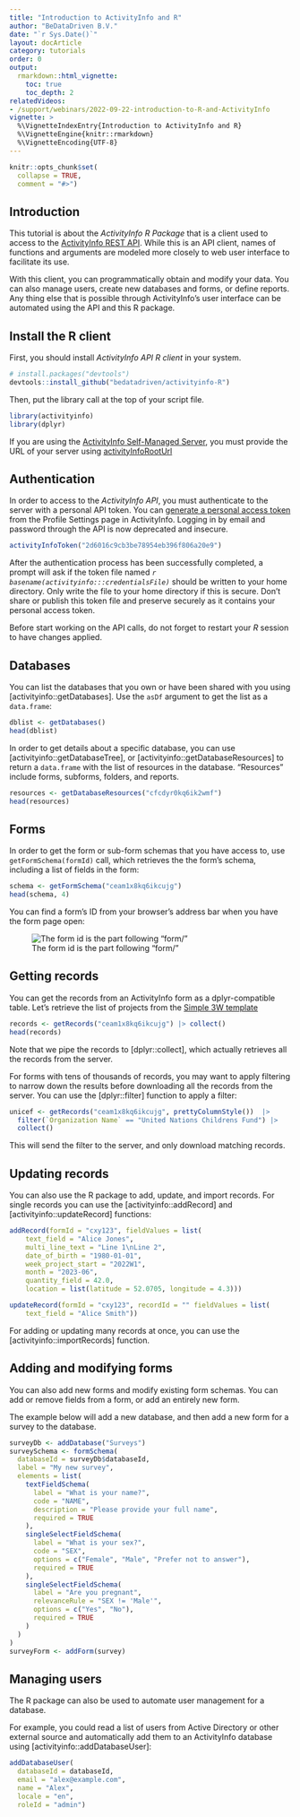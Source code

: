 ```yaml
---
title: "Introduction to ActivityInfo and R"
author: "BeDataDriven B.V."
date: "`r Sys.Date()`"
layout: docArticle
category: tutorials
order: 0
output:
  rmarkdown::html_vignette:
    toc: true
    toc_depth: 2
relatedVideos:
- /support/webinars/2022-09-22-introduction-to-R-and-ActivityInfo
vignette: >
  %\VignetteIndexEntry{Introduction to ActivityInfo and R}
  %\VignetteEngine{knitr::rmarkdown}
  %\VignetteEncoding{UTF-8}
---
```


```r
knitr::opts_chunk$set(
  collapse = TRUE,
  comment = "#>")
```

## Introduction

This tutorial is about the *ActivityInfo R Package* that is a client used to 
access to the [ActivityInfo REST API](https://www.activityinfo.org/apidocs/index.html).
While this is an API client, names of functions and arguments are modeled more
closely to web user interface to facilitate its use.

With this client, you can programmatically obtain and modify your data. You can also manage users, create new
databases and forms, or define reports. Any thing else that is possible through
ActivityInfo's user interface can be automated using the API and this R package.

## Install the R client

First, you should install *ActivityInfo API R client* in your system.

```r
# install.packages("devtools")
devtools::install_github("bedatadriven/activityinfo-R")
```

Then, put the library call at the top of your script file. 

```r
library(activityinfo)
library(dplyr)
```

If you are using the [ActivityInfo Self-Managed  Server](https://www.activityinfo.org/support/docs/self-managed/index.html), you must
provide the URL of your server using [activityInfoRootUrl](../reference/activityInfoRootUrl.html)

## Authentication

In order to access to the *ActivityInfo API*, you must authenticate to the server 
with a personal API token. You can 
[generate a personal access token](https://www.activityinfo.org/support/docs/m/84880/l/1333305.html)
from the Profile Settings page in ActivityInfo. Logging in by email and password through the API is now deprecated and insecure.

```r
activityInfoToken("2d6016c9cb3be78954eb396f806a20e9")
```

After the authentication process has been successfully completed, a prompt will ask if the token file named *`r basename(activityinfo:::credentialsFile)`* should be written to your home directory. Only write the file to your home directory if this is secure. Don't share or publish this token file and preserve securely as it contains your personal access token.

Before start working on the API calls, do not forget to restart your *R* session to have changes applied.

## Databases

You can list the databases that you own or have been shared with you using 
[activityinfo::getDatabases]. Use the `asDf` argument to get the list 
as a `data.frame`:

```r
dblist <- getDatabases()
head(dblist)
```


In order to get details about a specific database, you can use [activityinfo::getDatabaseTree],
or [activityinfo::getDatabaseResources] to return a `data.frame` with the list 
of resources in the database. "Resources" include forms, subforms, folders,
and reports.

```r
resources <- getDatabaseResources("cfcdyr0kq6ik2wmf")
head(resources)
```

## Forms

In order to get the form or sub-form schemas that you have access to, use `getFormSchema(formId)` call,
which retrieves the the form's schema, including a list of fields in the form:


```r
schema <- getFormSchema("ceam1x8kq6ikcujg")
head(schema, 4)
```

You can find a form's ID from your browser's address bar when you have the form
page open:

![The form id is the part following "form/"](https://www.activityinfo.org/support/screenshot/S65tNEnPlFqua.png)

## Getting records

You can get the records from an ActivityInfo form as a dplyr-compatible table.
Let's retrieve the list of projects from the [Simple 3W template](https://www.activityinfo.org/support/templates/3w.html)


```r
records <- getRecords("ceam1x8kq6ikcujg") |> collect()
head(records)
```

Note that we pipe the records to [dplyr::collect], which actually retrieves
all the records from the server. 

For forms with tens of thousands of records, you may want to apply filtering
to narrow down the results before downloading all the records from the server.
You can use the [dplyr::filter] function to apply a filter:

```r
unicef <- getRecords("ceam1x8kq6ikcujg", prettyColumnStyle())  |> 
  filter(`Organization Name` == "United Nations Childrens Fund") |>
  collect()
```

This will send the filter to the server, and only download matching records.

## Updating records

You can also use the R package to add, update, and import records. For single
records you can use the [activityinfo::addRecord] and [activityinfo::updateRecord]
functions:

```r
addRecord(formId = "cxy123", fieldValues = list(
    text_field = "Alice Jones",
    multi_line_text = "Line 1\nLine 2",
    date_of_birth = "1980-01-01",
    week_project_start = "2022W1",
    month = "2023-06",
    quantity_field = 42.0, 
    location = list(latitude = 52.0705, longitude = 4.3)))

updateRecord(formId = "cxy123", recordId = "" fieldValues = list(
    text_field = "Alice Smith"))
```

For adding or updating many records at once, you can use the [activityinfo::importRecords] function.

## Adding and modifying forms

You can also add new forms and modify existing form schemas. You can add or remove
fields from a form, or add an entirely new form. 

The example below will add a new database, and then add a new form for a survey
to the database.

```r
surveyDb <- addDatabase("Surveys")
surveySchema <- formSchema(
  databaseId = surveyDb$databaseId,
  label = "My new survey",
  elements = list(
    textFieldSchema(
      label = "What is your name?",
      code = "NAME",
      description = "Please provide your full name",
      required = TRUE
    ),
    singleSelectFieldSchema(
      label = "What is your sex?",
      code = "SEX",
      options = c("Female", "Male", "Prefer not to answer"),
      required = TRUE
    ),
    singleSelectFieldSchema(
      label = "Are you pregnant",
      relevanceRule = "SEX != 'Male'",
      options = c("Yes", "No"),
      required = TRUE
    )
  )
)
surveyForm <- addForm(survey)

```
## Managing users

The R package can also be used to automate user management for a database.

For example, you could read a list of users from Active Directory or other
external source and automatically add them to an ActivityInfo database using
[activityinfo::addDatabaseUser]:

```r

addDatabaseUser(
  databaseId = databaseId,
  email = "alex@example.com",
  name = "Alex",
  locale = "en",
  roleId = "admin")
```




